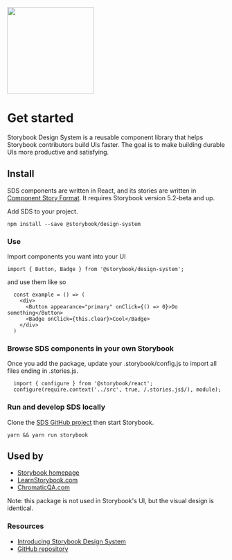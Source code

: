 
<Meta title="Intro" />

<img src={designSystem} height="200px" />

# Get started

Storybook Design System is a reusable component library that helps Storybook contributors build UIs faster. The goal is to make building durable UIs more productive and satisfying.

## Install

SDS components are written in React, and its stories are written in [Component Story Format](https://medium.com/storybookjs/component-story-format-66f4c32366df). It requires Storybook version 5.2-beta and up.

Add SDS to your project.

`npm install --save @storybook/design-system`

### **Use**

Import components you want into your UI

`import { Button, Badge } from '@storybook/design-system';`

and use them like so

```
  const example = () => (
    <div>
      <Button appearance="primary" onClick={() => 0}>Do something</Button>
      <Badge onClick={this.clear}>Cool</Badge>
    </div>
  )
```

### **Browse SDS components in your own Storybook**

Once you add the package, update your .storybook/config.js to import all files ending in .stories.js.

```
  import { configure } from '@storybook/react';
  configure(require.context('../src', true, /.stories.js$/), module);
```

### **Run and develop SDS locally**

Clone the [SDS GitHub project](https://github.com/storybookjs/design-system) then start Storybook.

`yarn && yarn run storybook`

## Used by

- [Storybook homepage](https://storybook.js.org/)
- [LearnStorybook.com](https://www.learnstorybook.com/)
- [ChromaticQA.com](https://www.chromaticqa.com/)

Note: this package is not used in Storybook's UI, but the visual design is identical.

### **Resources**

- [Introducing Storybook Design System](https://medium.com/storybookjs/introducing-storybook-design-system-23fd9b1ac3c0)
- [GitHub repository](https://github.com/storybookjs/design-system)
